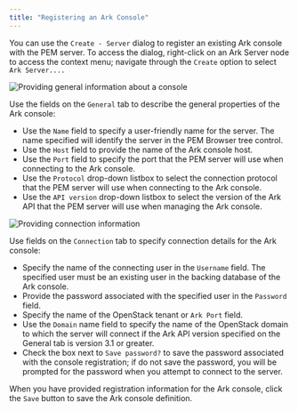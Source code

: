 ```yaml
---
title: "Registering an Ark Console"
---
```




You can use the `Create - Server` dialog to register an existing Ark console with the PEM server. To access the dialog, right-click on an Ark Server node to access the context menu; navigate through the `Create` option to select `Ark Server....`

![*Providing general information about a console*](../images/general_information_console.png)

Use the fields on the `General` tab to describe the general properties of the Ark console:

-   Use the `Name` field to specify a user-friendly name for the server. The name specified will identify the server in the PEM Browser tree control.
-   Use the `Host` field to provide the name of the Ark console host.
-   Use the `Port` field to specify the port that the PEM server will use when connecting to the Ark console.
-   Use the `Protocol` drop-down listbox to select the connection protocol that the PEM server will use when connecting to the Ark console.
-   Use the `API version` drop-down listbox to select the version of the Ark API that the PEM server will use when managing the Ark console.

![*Providing connection information*](../images/connection_information.png)

Use fields on the `Connection` tab to specify connection details for the Ark console:

-   Specify the name of the connecting user in the `Username` field. The specified user must be an existing user in the backing database of the Ark console.
-   Provide the password associated with the specified user in the `Password` field.
-   Specify the name of the OpenStack tenant or `Ark Port` field.
-   Use the `Domain` name field to specify the name of the OpenStack domain to which the server will connect if the Ark API version specified on the General tab is version 3.1 or greater.
-   Check the box next to `Save password?` to save the password associated with the console registration; if do not save the password, you will be prompted for the password when you attempt to connect to the server.

When you have provided registration information for the Ark console, click the `Save` button to save the Ark console definition.
